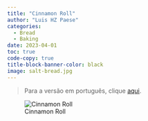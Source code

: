 ```yaml
---
title: "Cinnamon Roll"
author: "Luis HZ Paese"
categories:
  - Bread
  - Baking
date: 2023-04-01
toc: true
code-copy: true
title-block-banner-color: black
image: salt-bread.jpg
---
```


> Para a versão em português, clique [aqui](index-pt-br.qmd).

![Cinnamon Roll](cinnamon-roll.jpg)